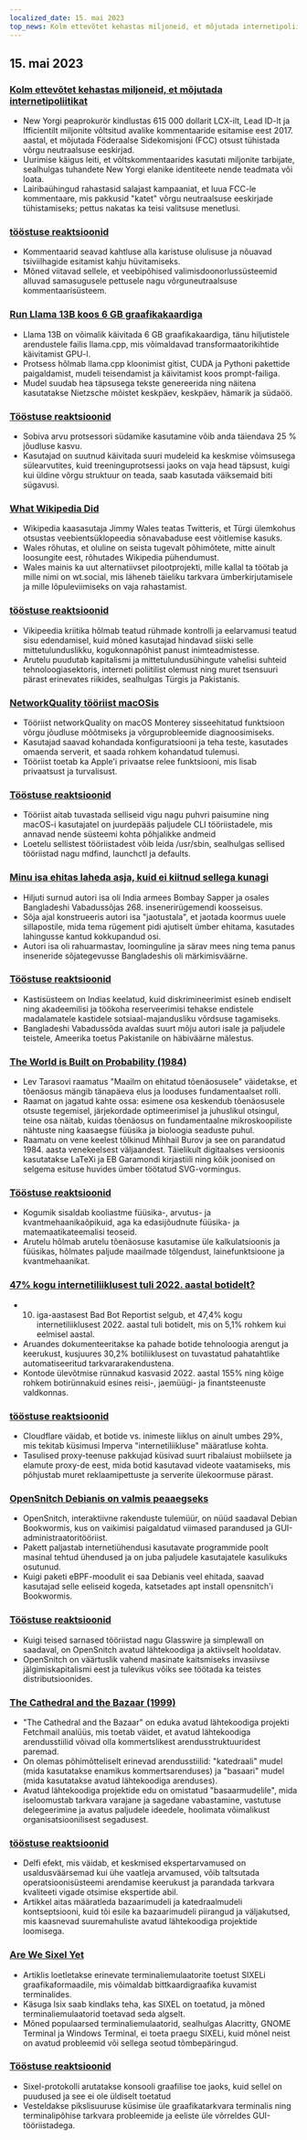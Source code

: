 ```yaml
---
localized_date: 15. mai 2023
top_news: Kolm ettevõtet kehastas miljoneid, et mõjutada internetipoliitikat
---
```


## 15. mai 2023

### [Kolm ettevõtet kehastas miljoneid, et mõjutada internetipoliitikat](https://ag.ny.gov/press-release/2023/attorney-general-james-secures-615000-companies-supplied-fake-comments-influence)

- New Yorgi peaprokurör kindlustas 615 000 dollarit LCX-ilt, Lead ID-lt ja Ifficientilt miljonite võltsitud avalike kommentaaride esitamise eest 2017. aastal, et mõjutada Föderaalse Sidekomisjoni (FCC) otsust tühistada võrgu neutraalsuse eeskirjad.
- Uurimise käigus leiti, et võltskommentaarides kasutati miljonite tarbijate, sealhulgas tuhandete New Yorgi elanike identiteete nende teadmata või loata.
- Lairibaühingud rahastasid salajast kampaaniat, et luua FCC-le kommentaare, mis pakkusid "katet" võrgu neutraalsuse eeskirjade tühistamiseks; pettus nakatas ka teisi valitsuse menetlusi.

### [tööstuse reaktsioonid](http://news.ycombinator.com/item?id=35934504)

- Kommentaarid seavad kahtluse alla karistuse olulisuse ja nõuavad tsiviilhagide esitamist kahju hüvitamiseks.
- Mõned viitavad sellele, et veebipõhised valimisdoonorlussüsteemid alluvad samasugusele pettusele nagu võrguneutraalsuse kommentaarisüsteem.

### [Run Llama 13B koos 6 GB graafikakaardiga](https://gist.github.com/rain-1/8cc12b4b334052a21af8029aa9c4fafc)

- Llama 13B on võimalik käivitada 6 GB graafikakaardiga, tänu hiljutistele arendustele failis llama.cpp, mis võimaldavad transformaatorikihtide käivitamist GPU-l.
- Protsess hõlmab llama.cpp kloonimist gitist, CUDA ja Pythoni pakettide paigaldamist, mudeli teisendamist ja käivitamist koos prompt-failiga.
- Mudel suudab hea täpsusega tekste genereerida ning näitena kasutatakse Nietzsche mõistet keskpäev, keskpäev, hämarik ja südaöö.

### [Tööstuse reaktsioonid](http://news.ycombinator.com/item?id=35937505)

- Sobiva arvu protsessori südamike kasutamine võib anda täiendava 25 % jõudluse kasvu.
- Kasutajad on suutnud käivitada suuri mudeleid ka keskmise võimsusega sülearvutites, kuid treeninguprotsessi jaoks on vaja head täpsust, kuigi kui üldine võrgu struktuur on teada, saab kasutada väiksemaid biti sügavusi.

### [What Wikipedia Did](https://twitter.com/jimmy_wales/status/1657494022741426180)

- Wikipedia kaasasutaja Jimmy Wales teatas Twitteris, et Türgi ülemkohus otsustas veebientsüklopeedia sõnavabaduse eest võitlemise kasuks.
- Wales rõhutas, et oluline on seista tugevalt põhimõtete, mitte ainult loosungite eest, rõhutades Wikipedia pühendumust.
- Wales mainis ka uut alternatiivset pilootprojekti, mille kallal ta töötab ja mille nimi on wt.social, mis läheneb täieliku tarkvara ümberkirjutamisele ja mille lõpuleviimiseks on vaja rahastamist.

### [tööstuse reaktsioonid](http://news.ycombinator.com/item?id=35935714)

- Vikipeedia kriitika hõlmab teatud rühmade kontrolli ja eelarvamusi teatud sisu edendamisel, kuid mõned kasutajad hindavad siiski selle mittetulunduslikku, kogukonnapõhist panust inimteadmistesse.
- Arutelu puudutab kapitalismi ja mittetulundusühingute vahelisi suhteid tehnoloogiasektoris, interneti poliitilist olemust ning muret tsensuuri pärast erinevates riikides, sealhulgas Türgis ja Pakistanis.

### [NetworkQuality tööriist macOSis](https://cyberhost.uk/the-hidden-macos-speedtest-tool-networkquality/)

- Tööriist networkQuality on macOS Monterey sisseehitatud funktsioon võrgu jõudluse mõõtmiseks ja võrguprobleemide diagnoosimiseks.
- Kasutajad saavad kohandada konfiguratsiooni ja teha teste, kasutades omaenda serverit, et saada rohkem kohandatud tulemusi.
- Tööriist toetab ka Apple'i privaatse relee funktsiooni, mis lisab privaatsust ja turvalisust.

### [Tööstuse reaktsioonid](http://news.ycombinator.com/item?id=35936999)

- Tööriist aitab tuvastada selliseid vigu nagu puhvri paisumine ning macOS-i kasutajatel on juurdepääs paljudele CLI tööriistadele, mis annavad nende süsteemi kohta põhjalikke andmeid
- Loetelu sellistest tööriistadest võib leida /usr/sbin, sealhulgas sellised tööriistad nagu mdfind, launchctl ja defaults.

### [Minu isa ehitas laheda asja, kuid ei kiitnud sellega kunagi](https://robotsinplainenglish.com/e/2023-04-23-aaba-obit.html)

- Hiljuti surnud autori isa oli India armees Bombay Sapper ja osales Bangladeshi Vabadussõjas 268. insenerirügemendi koosseisus.
- Sõja ajal konstrueeris autori isa "jaotustala", et jaotada koormus uuele sillapostile, mida tema rügement pidi ajutiselt ümber ehitama, kasutades lahingusse kantud kokkupandud osi.
- Autori isa oli rahuarmastav, loominguline ja särav mees ning tema panus inseneride sõjategevusse Bangladeshis oli märkimisväärne.

### [Tööstuse reaktsioonid](http://news.ycombinator.com/item?id=35934903)

- Kastisüsteem on Indias keelatud, kuid diskrimineerimist esineb endiselt ning akadeemilisi ja töökoha reserveerimisi tehakse endistele madalamatele kastidele sotsiaal-majandusliku võrdsuse tagamiseks.
- Bangladeshi Vabadussõda avaldas suurt mõju autori isale ja paljudele teistele, Ameerika toetus Pakistanile on häbiväärne mälestus.

### [The World is Built on Probability (1984)](https://archive.org/details/lev-tarasov-the-world-is-built-on-probability-mir-2023)

- Lev Tarasovi raamatus "Maailm on ehitatud tõenäosusele" väidetakse, et tõenäosus mängib tänapäeva elus ja looduses fundamentaalset rolli.
- Raamat on jagatud kahte ossa: esimene osa keskendub tõenäosusele otsuste tegemisel, järjekordade optimeerimisel ja juhuslikul otsingul, teine osa näitab, kuidas tõenäosus on fundamentaalne mikroskoopiliste nähtuste ning kaasaegse füüsika ja bioloogia seaduste puhul.
- Raamatu on vene keelest tõlkinud Mihhail Burov ja see on parandatud 1984. aasta venekeelsest väljaandest. Täielikult digitaalses versioonis kasutatakse LaTeXi ja EB Garamondi kirjastiili ning kõik joonised on selgema esituse huvides ümber töötatud SVG-vormingus.

### [Tööstuse reaktsioonid](http://news.ycombinator.com/item?id=35937375)

- Kogumik sisaldab kooliastme füüsika-, arvutus- ja kvantmehaanikaõpikuid, aga ka edasijõudnute füüsika- ja matemaatikateemalisi teoseid.
- Arutelu hõlmab arutelu tõenäosuse kasutamise üle kalkulatsioonis ja füüsikas, hõlmates paljude maailmade tõlgendust, lainefunktsioone ja kvantmehaanikat.

### [47% kogu internetiliiklusest tuli 2022. aastal botidelt?](https://www.securitymagazine.com/articles/99339-47-of-all-internet-traffic-came-from-bots-in-2022)

- 10. iga-aastasest Bad Bot Reportist selgub, et 47,4% kogu internetiliiklusest 2022. aastal tuli botidelt, mis on 5,1% rohkem kui eelmisel aastal.
- Aruandes dokumenteeritakse ka pahade botide tehnoloogia arengut ja keerukust, kusjuures 30,2% botiliiklusest on tuvastatud pahatahtlike automatiseeritud tarkvararakendustena.
- Kontode ülevõtmise rünnakud kasvasid 2022. aastal 155% ning kõige rohkem botirünnakuid esines reisi-, jaemüügi- ja finantsteenuste valdkonnas.

### [tööstuse reaktsioonid](http://news.ycombinator.com/item?id=35938433)

- Cloudflare väidab, et botide vs. inimeste liiklus on ainult umbes 29%, mis tekitab küsimusi Imperva "internetiliikluse" määratluse kohta.
- Tasulised proxy-teenuse pakkujad küsivad suurt ribalaiust mobiilsete ja elamute proxy-de eest, mida botid kasutavad videote vaatamiseks, mis põhjustab muret reklaamipettuste ja serverite ülekoormuse pärast.

### [OpenSnitch Debianis on valmis peaaegseks](https://people.skolelinux.org/pere/blog/OpenSnitch_in_Debian_ready_for_prime_time.html)

- OpenSnitch, interaktiivne rakenduste tulemüür, on nüüd saadaval Debian Bookwormis, kus on vaikimisi paigaldatud viimased parandused ja GUI-administraatoritööriist.
- Pakett paljastab internetiühendusi kasutavate programmide poolt masinal tehtud ühendused ja on juba paljudele kasutajatele kasulikuks osutunud.
- Kuigi paketi eBPF-moodulit ei saa Debianis veel ehitada, saavad kasutajad selle eeliseid kogeda, katsetades apt install opensnitch'i Bookwormis.

### [Tööstuse reaktsioonid](http://news.ycombinator.com/item?id=35936044)

- Kuigi teised sarnased tööriistad nagu Glasswire ja simplewall on saadaval, on OpenSnitch avatud lähtekoodiga ja aktiivselt hooldatav.
- OpenSnitch on väärtuslik vahend masinate kaitsmiseks invasiivse jälgimiskapitalismi eest ja tulevikus võiks see töötada ka teistes distributsioonides.

### [The Cathedral and the Bazaar (1999)](http://www.catb.org/~esr/writings/cathedral-bazaar/cathedral-bazaar/)

- "The Cathedral and the Bazaar" on eduka avatud lähtekoodiga projekti Fetchmail analüüs, mis toetab väidet, et avatud lähtekoodiga arendusstiilid võivad olla kommertslikest arendusstruktuuridest paremad.
- On olemas põhimõtteliselt erinevad arendusstiilid: "katedraali" mudel (mida kasutatakse enamikus kommertsarenduses) ja "basaari" mudel (mida kasutatakse avatud lähtekoodiga arenduses).
- Avatud lähtekoodiga projektide edu on omistatud "basaarmudelile", mida iseloomustab tarkvara varajane ja sagedane vabastamine, vastutuse delegeerimine ja avatus paljudele ideedele, hoolimata võimalikust organisatsioonilisest segadusest.

### [tööstuse reaktsioonid](http://news.ycombinator.com/item?id=35939383)

- Delfi efekt, mis väidab, et keskmised ekspertarvamused on usaldusväärsemad kui ühe vaatleja arvamused, võib taltsutada operatsioonisüsteemi arendamise keerukust ja parandada tarkvara kvaliteeti vigade otsimise ekspertide abil.
- Artikkel aitas määratleda bazaarimudeli ja katedraalmudeli kontseptsiooni, kuid tõi esile ka bazaarimudeli piirangud ja väljakutsed, mis kaasnevad suuremahuliste avatud lähtekoodiga projektide loomisega.

### [Are We Sixel Yet](https://www.arewesixelyet.com/)

- Artiklis loetletakse erinevate terminaliemulaatorite toetust SIXELi graafikaformaadile, mis võimaldab bittkaardigraafika kuvamist terminalides.
- Käsuga lsix saab kindlaks teha, kas SIXEL on toetatud, ja mõned terminaliemulaatorid toetavad seda algselt.
- Mõned populaarsed terminaliemulaatorid, sealhulgas Alacritty, GNOME Terminal ja Windows Terminal, ei toeta praegu SIXELi, kuid mõnel neist on avatud probleemid või sellega seotud tõmbepäringud.

### [Tööstuse reaktsioonid](http://news.ycombinator.com/item?id=35936331)

- Sixel-protokolli arutatakse konsooli graafilise toe jaoks, kuid sellel on puudused ja see ei ole üldiselt toetatud
- Vesteldakse pikslisuuruse küsimise üle graafikatarkvara terminalis ning terminalipõhise tarkvara probleemide ja eeliste üle võrreldes GUI-tööriistadega.
